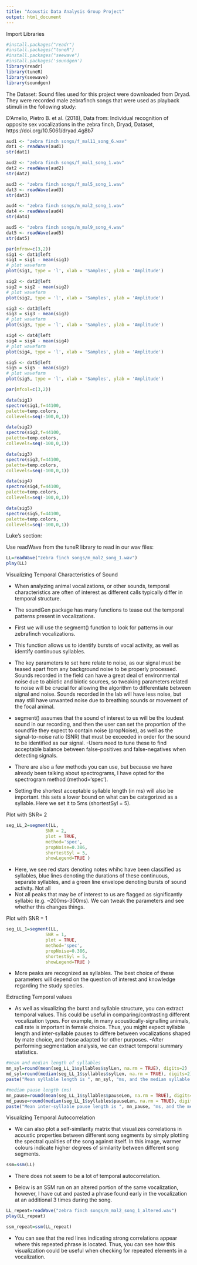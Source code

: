 ```yaml
---
title: "Acoustic Data Analysis Group Project"
output: html_document
---
```


Import Libraries

```r
#install.packages("readr")
#install.packages("tuneR")
#install.packages("seewave")
#install.packages('soundgen')
library(readr)
library(tuneR)
library(seewave)
library(soundgen)
```

The Dataset:
Sound files used for this project were downloaded from Dryad. They were recorded male zebrafinch songs that were used as playback stimuli in the following study:

D'Amelio, Pietro B. et al. (2018), Data from: Individual recognition of opposite sex vocalizations in the zebra finch, Dryad, Dataset, https://doi.org/10.5061/dryad.4g8b7



```r
aud1 <- "zebra finch songs/f_mal11_song_6.wav"
dat1 <- readWave(aud1)
str(dat1)

aud2 <- "zebra finch songs/f_mal1_song_1.wav"
dat2 <- readWave(aud2)
str(dat2)

aud3 <- "zebra finch songs/f_mal5_song_1.wav"
dat3 <- readWave(aud3)
str(dat3)

aud4 <- "zebra finch songs/m_mal2_song_1.wav"
dat4 <- readWave(aud4)
str(dat4)

aud5 <- "zebra finch songs/m_mal9_song_4.wav"
dat5 <- readWave(aud5)
str(dat5)

```

```r
par(mfrow=c(3,2))
sig1 <- dat1@left
sig1 = sig1 - mean(sig1)
# plot waveform
plot(sig1, type = 'l', xlab = 'Samples', ylab = 'Amplitude')

sig2 <- dat2@left
sig2 = sig2 - mean(sig2)
# plot waveform
plot(sig2, type = 'l', xlab = 'Samples', ylab = 'Amplitude')

sig3 <- dat3@left
sig3 = sig3 - mean(sig3)
# plot waveform
plot(sig3, type = 'l', xlab = 'Samples', ylab = 'Amplitude')

sig4 <- dat4@left
sig4 = sig4 - mean(sig4)
# plot waveform
plot(sig4, type = 'l', xlab = 'Samples', ylab = 'Amplitude')

sig5 <- dat5@left
sig5 = sig5 - mean(sig2)
# plot waveform
plot(sig5, type = 'l', xlab = 'Samples', ylab = 'Amplitude')

```

```r
par(mfcol=c(3,2))

data(sig1)
spectro(sig1,f=44100,
palette=temp.colors,
collevels=seq(-100,0,1))

data(sig2)
spectro(sig2,f=44100,
palette=temp.colors,
collevels=seq(-100,0,1))

data(sig3)
spectro(sig3,f=44100,
palette=temp.colors,
collevels=seq(-100,0,1))

data(sig4)
spectro(sig4,f=44100,
palette=temp.colors,
collevels=seq(-100,0,1))

data(sig5)
spectro(sig5,f=44100,
palette=temp.colors,
collevels=seq(-100,0,1))


```



Luke's section:

Use readWave from the tuneR library to read in our wav files:

```r
LL=readWave("zebra finch songs/m_mal2_song_1.wav")
play(LL)
```

Visualizing Temporal Characteristics of Sound 

- When analyzing animal vocalizations, or other sounds, temporal characteristics are often of interest as different calls typically differ in temporal structure.
- The soundGen package has many functions to tease out the temporal patterns present in vocalizations.

- First we will use the segment() function to look for patterns in our zebrafinch vocalizations. 
- This function allows us to identify bursts of vocal activity, as well as identify continuous syllables.
- The key parameters to set here relate to noise, as our signal must be teased apart from any background noise to be properly processed. Sounds recorded in the field can have a great deal of environmental noise due to abiotic and biotic sources, so tweaking parameters related to noise will be crucial for allowing the algorithm to differentiate between signal and noise. Sounds recorded in the lab will have less noise, but may still have unwanted noise due to breathing sounds or movement of the focal animal.
- segment() assumes that the sound of interest to us will be the loudest sound in our recording, and then the user can set the proportion of the soundfile they expect to contain noise (propNoise), as well as the signal-to-noise ratio (SNR) that must be exceeded in order for the sound to be identified as our signal.
-Users need to tune these to find acceptable balance between false-positives and false-negatives when detecting signals.
- There are also a few methods you can use, but because we have already been talking about spectrograms, I have opted for the spectrogram method (method='spec'). 
- Setting the shortest acceptable syllable length (in ms) will also be important. this sets a lower bound on what can be categorized as a syllable. Here we set it to 5ms (shortestSyl = 5).




Plot with SNR= 2

```r
seg_LL_2=segment(LL, 
               SNR = 2, 
               plot = TRUE, 
               method='spec', 
               propNoise=0.386, 
               shortestSyl = 5, 
               showLegend=TRUE )
```

- Here, we see red stars denoting notes whihc have been classified as syllables, blue lines denoting the durations of these continuous, separate syllables, and a green line envelope denoting bursts of sound activity. Not all
- Not all peaks that may be of interest to us are flagged as significantly syllabic (e.g. ~200ms-300ms). We can tweak the parameters and see whether this changes things.


Plot with SNR = 1

```r
seg_LL_1=segment(LL, 
               SNR = 1, 
               plot = TRUE, 
               method='spec', 
               propNoise=0.386, 
               shortestSyl = 5, 
               showLegend=TRUE )
```

- More peaks are recognized as syllables. The best choice of these parameters will depend on the question of interest and knowledge regarding the study species. 

  


Extracting Temporal values

- As well as visualizing the burst and syllable structure, you can extract temporal values. This could be useful in comparing/contrasting different vocalization types. For example, in many acoustically-signalling animals, call rate is important in female choice. Thus, you might expect syllable length and inter-syllable pauses to differe between vocalizations shaped by mate choice, and those adapted for other purposes.
-After performing segmentation analysis, we can extract temporal summary statistics.

```r
#mean and median length of syllables
mn_syl=round(mean(seg_LL_1$syllables$sylLen, na.rm = TRUE), digits=2)
md_syl=round(median(seg_LL_1$syllables$sylLen, na.rm = TRUE), digits=2)
paste("Mean syllable length is ", mn_syl, "ms, and the median syllable length is", md_syl, "ms.")

#median pause length (ms)
mn_pause=round(mean(seg_LL_1$syllables$pauseLen, na.rm = TRUE), digits=2)
md_pause=round(median(seg_LL_1$syllables$pauseLen, na.rm = TRUE), digits=2)
paste("Mean inter-syllable pause length is ", mn_pause, "ms, and the median syllable length is", md_pause, "ms.")

```



Visualizing Temporal Autocorrelation

- We can also plot a self-similarity matrix that visualizes correlations in acoustic properties between different song segments by simply plotting the spectral qualities of the song against itself. In this image, warmer colours indicate higher degrees of similarity between different song segments.

```r
ssm=ssm(LL)
```

- There does not seem to be a lot of temporal autocorrelation.


- Below is an SSM run on an altered portion of the same vocalization, however, I have cut and pasted a phrase found early in the vocalization at an additional 3 times during the song.

```r
LL_repeat=readWave("zebra finch songs/m_mal2_song_1_altered.wav")
play(LL_repeat)
```

```r
ssm_repeat=ssm(LL_repeat)
```

- You can see that the red lines indicating strong correlations appear where this repeated phrase is located. Thus, you can see how this visualization could be useful when checking for repeated elements in a vocalization.  
